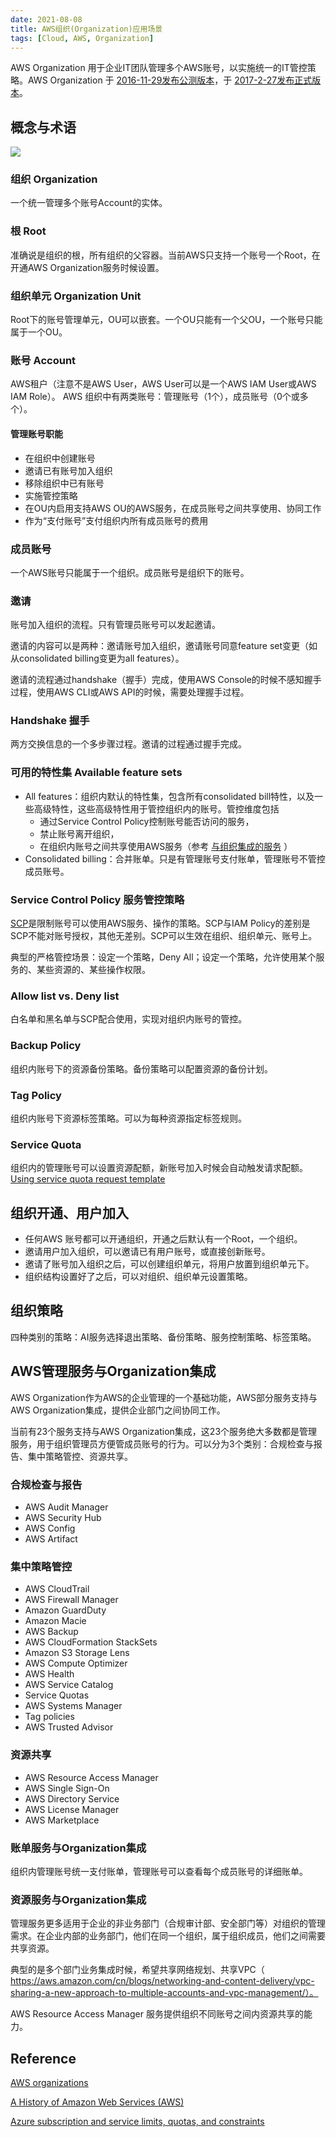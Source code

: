 ```yaml
---
date: 2021-08-08
title: AWS组织(Organization)应用场景
tags: [Cloud, AWS, Organization]
---
```


AWS Organization 用于企业IT团队管理多个AWS账号，以实施统一的IT管控策略。AWS Organization 于 [2016-11-29发布公测版本](https://aws.amazon.com/cn/about-aws/whats-new/2016/11/announcing-aws-organizations-now-in-preview/)，于 [2017-2-27发布正式版本](https://aws.amazon.com/cn/about-aws/whats-new/2016/11/announcing-aws-organizations-now-in-preview/)。

## 概念与术语

![](/archives/aws/aws_organization.png)

### 组织 Organization

一个统一管理多个账号Account的实体。

### 根 Root

准确说是组织的根，所有组织的父容器。当前AWS只支持一个账号一个Root，在开通AWS Organization服务时候设置。

### 组织单元 Organization Unit

Root下的账号管理单元，OU可以嵌套。一个OU只能有一个父OU，一个账号只能属于一个OU。

### 账号 Account

AWS租户（注意不是AWS User，AWS User可以是一个AWS IAM User或AWS IAM Role）。
AWS 组织中有两类账号：管理账号（1个），成员账号（0个或多个）。

#### 管理账号职能

- 在组织中创建账号
- 邀请已有账号加入组织
- 移除组织中已有账号
- 实施管控策略
- 在OU内启用支持AWS OU的AWS服务，在成员账号之间共享使用、协同工作
- 作为“支付账号”支付组织内所有成员账号的费用

### 成员账号

一个AWS账号只能属于一个组织。成员账号是组织下的账号。

### 邀请

账号加入组织的流程。只有管理员账号可以发起邀请。

邀请的内容可以是两种：邀请账号加入组织，邀请账号同意feature set变更（如从consolidated billing变更为all features）。

邀请的流程通过handshake（握手）完成，使用AWS Console的时候不感知握手过程，使用AWS CLI或AWS API的时候，需要处理握手过程。

### Handshake 握手

两方交换信息的一个多步骤过程。邀请的过程通过握手完成。

### 可用的特性集 Available feature sets

- All features：组织内默认的特性集，包含所有consolidated bill特性，以及一些高级特性，这些高级特性用于管控组织内的账号。管控维度包括
  - 通过Service Control Policy控制账号能否访问的服务，
  - 禁止账号离开组织，
  - 在组织内账号之间共享使用AWS服务（参考 [与组织集成的服务](https://docs.aws.amazon.com/organizations/latest/userguide/orgs_integrate_services_list.html) ）
- Consolidated billing：合并账单。只是有管理账号支付账单，管理账号不管控成员账号。

### Service Control Policy 服务管控策略

[SCP](https://docs.aws.amazon.com/organizations/latest/userguide/orgs_manage_policies_scps.html)是限制账号可以使用AWS服务、操作的策略。SCP与IAM Policy的差别是SCP不能对账号授权，其他无差别。SCP可以生效在组织、组织单元、账号上。

典型的严格管控场景：设定一个策略，Deny All；设定一个策略，允许使用某个服务的、某些资源的、某些操作权限。

### Allow list vs. Deny list

白名单和黑名单与SCP配合使用，实现对组织内账号的管控。

### Backup Policy

组织内账号下的资源备份策略。备份策略可以配置资源的备份计划。

### Tag Policy

组织内账号下资源标签策略。可以为每种资源指定标签规则。

### Service Quota

组织内的管理账号可以设置资源配额，新账号加入时候会自动触发请求配额。
[Using service quota request template](https://docs.aws.amazon.com/servicequotas/latest/userguide/organization-templates.html)

## 组织开通、用户加入

- 任何AWS 账号都可以开通组织，开通之后默认有一个Root，一个组织。
- 邀请用户加入组织，可以邀请已有用户账号，或直接创新账号。
- 邀请了账号加入组织之后，可以创建组织单元，将用户放置到组织单元下。
- 组织结构设置好了之后，可以对组织、组织单元设置策略。

## 组织策略

四种类别的策略：AI服务选择退出策略、备份策略、服务控制策略、标签策略。

## AWS管理服务与Organization集成

AWS Organization作为AWS的企业管理的一个基础功能，AWS部分服务支持与AWS Organization集成，提供企业部门之间协同工作。

当前有23个服务支持与AWS Organization集成，这23个服务绝大多数都是管理服务，用于组织管理员方便管成员账号的行为。可以分为3个类别：合规检查与报告、集中策略管控、资源共享。

### 合规检查与报告

- AWS Audit Manager
- AWS Security Hub
- AWS Config
- AWS Artifact

### 集中策略管控

- AWS CloudTrail
- AWS Firewall Manager
- Amazon GuardDuty
- Amazon Macie
- AWS Backup
- AWS CloudFormation StackSets
- Amazon S3 Storage Lens
- AWS Compute Optimizer
- AWS Health
- AWS Service Catalog
- Service Quotas
- AWS Systems Manager
- Tag policies
- AWS Trusted Advisor

### 资源共享

- AWS Resource Access Manager
- AWS Single Sign-On
- AWS Directory Service
- AWS License Manager
- AWS Marketplace

### 账单服务与Organization集成

组织内管理账号统一支付账单，管理账号可以查看每个成员账号的详细账单。

### 资源服务与Organization集成

管理服务更多适用于企业的非业务部门（合规审计部、安全部门等）对组织的管理需求。在企业内部的业务部门，他们在同一个组织，属于组织成员，他们之间需要共享资源。

典型的是多个部门业务集成时候，希望共享网络规划、共享VPC（ https://aws.amazon.com/cn/blogs/networking-and-content-delivery/vpc-sharing-a-new-approach-to-multiple-accounts-and-vpc-management/）。

AWS Resource Access Manager 服务提供组织不同账号之间内资源共享的能力。

## Reference

[AWS organizations](https://aws.amazon.com/cn/organizations/)

[A History of Amazon Web Services (AWS)](https://www.awsgeek.com/AWS-History/)

[Azure subscription and service limits, quotas, and constraints](https://docs.microsoft.com/en-us/azure/azure-resource-manager/management/azure-subscription-service-limits)
